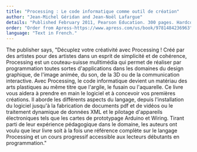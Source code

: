 ```yaml
---
title: "Processing : Le code informatique comme outil de création"
author: "Jean-Michel Géridan and Jean-Noël Lafargue"
details: "Published February 2011, Pearson Education. 300 pages. Hardcover."
order: "Order from Apress-https://www.apress.com/us/book/9781484236963"
language: "Text in French."
---
```


The publisher says, "Décuplez votre créativité avec Processing ! Créé par des artistes pour des artistes dans un esprit de simplicité et de cohérence, Processing est un couteau-suisse mulltimédia qui permet de réaliser par programmation toutes sortes d'applications dans les domaines du design graphique, de l'image animée, du son, de la 3D ou de la communication interactive. Avec Processing, le code informatique devient un matériau des arts plastiques au même titre que l'argile, le fusain ou l'aquarelle. Ce livre vous aidera à prendre en main le logiciel et à concevoir vos premières créations. Il aborde les différents aspects du langage, depuis l'installation du logiciel jusqu'à la fabrication de documents pdf et de vidéos ou le traitement dynamique de données XML et le pilotage d'appareils électroniques tels que les cartes de prototypage Arduino et Wiring. Tirant parti de leur expérience pédagogique dans le domaine, les auteurs ont voulu que leur livre soit à la fois une référence complète sur le langage Processing et un cours progressif accessible aux lecteurs débutants en programmation."
